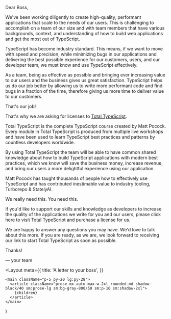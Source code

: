 Dear Boss,

We've been working diligently to create high-quality, performant applications that scale to the needs of our users. This is challenging to accomplish on a team of our size and with team members that have various backgrounds, context, and understanding of how to build web applications and get the most out of TypeScript.

TypeScript has become industry standard. This means, if we want to move with speed and precision, while minimizing bugs in our applications and delivering the best possible experience for our customers, users, and our developer team, we must know and use TypeScript effectively.

As a team, being as effective as possible and bringing ever increasing value to our users and the business gives us great satisfaction. TypeScript helps us do our job better by allowing us to write more performant code and find bugs in a fraction of the time, therefore giving us more time to deliver value to our customers.

That's our job!

That's why we are asking for licenses to [Total TypeScript](https://totaltypescript.com).

Total TypeScript is the complete TypeScript course created by Matt Pocock. Every module in Total TypeScript is produced from multiple live workshops and have been used to learn TypeScript best practices and patterns by countless developers worldwide.

By using Total TypeScript the team will be able to have common shared knowledge about how to build TypeScript applications with modern best practices, which we know will save the business money, increase revenue, and bring our users a more delightful experience using our application.

Matt Pocock has taught thousands of people how to effectively use TypeScript and has contributed inestimable value to industry tooling, Turborepo & StatelyAI.

We really need this. You need this.

If you'd like to support our skills and knowledge as developers to increase the quality of the applications we write for you and our users, please click here to visit Total TypeScript and purchase a license for us.

We are happy to answer any questions you may have. We'd love to talk about this more. If you are ready, as we are, we look forward to receiving our link to start Total TypeScript as soon as possible.

Thanks!

— your team


  <Layout
    meta={{
      title: 'A letter to your boss',
    }}
  >
    <main className="p-5 py-20 lg:py-28">
      <article className="prose mx-auto max-w-2xl rounded-md shadow-black/40 sm:prose-lg sm:bg-gray-800/50 sm:p-10 sm:shadow-2xl">
        {children}
      </article>
    </main>
  </Layout>
)
